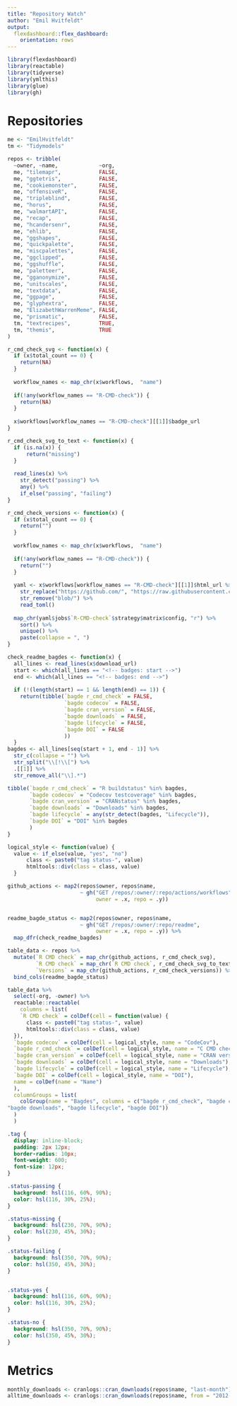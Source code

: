 ```yaml
---
title: "Repository Watch"
author: "Emil Hvitfeldt"
output: 
  flexdashboard::flex_dashboard:
    orientation: rows
---
```


```r
library(flexdashboard)
library(reactable)
library(tidyverse)
library(ymlthis)
library(glue)
library(gh)
```

Repositories
=======================================================================

```r
me <- "EmilHvitfeldt"
tm <- "Tidymodels"

repos <- tribble(
  ~owner, ~name,             ~org,
  me, "tilemapr",            FALSE,
  me, "ggtetris",            FALSE,
  me, "cookiemonster",       FALSE,
  me, "offensiveR",          FALSE,
  me, "tripleblind",         FALSE,
  me, "horus",               FALSE,
  me, "walmartAPI",          FALSE,
  me, "recap",               FALSE,
  me, "hcandersenr",         FALSE,
  me, "ehlib",               FALSE,
  me, "ggshapes",            FALSE,
  me, "quickpalette",        FALSE,
  me, "miscpalettes",        FALSE,
  me, "ggclipped",           FALSE,
  me, "ggshuffle",           FALSE,
  me, "paletteer",           FALSE,
  me, "gganonymize",         FALSE,
  me, "unitscales",          FALSE,
  me, "textdata",            FALSE,
  me, "ggpage",              FALSE,
  me, "glyphextra",          FALSE,
  me, "ElizabethWarrenMeme", FALSE,
  me, "prismatic",           FALSE,
  tm, "textrecipes",         TRUE,
  tm, "themis",              TRUE
)
```

```r
r_cmd_check_svg <- function(x) {
  if (x$total_count == 0) {
    return(NA)
  }
  
  workflow_names <- map_chr(x$workflows,  "name")
  
  if(!any(workflow_names == "R-CMD-check")) {
    return(NA)
  }
  
  x$workflows[workflow_names == "R-CMD-check"][[1]]$badge_url
}

r_cmd_check_svg_to_text <- function(x) {
  if (is.na(x)) {
      return("missing")
  }
      
  read_lines(x) %>%
    str_detect("passing") %>%
    any() %>%
    if_else("passing", "failing")
}
```

```r
r_cmd_check_versions <- function(x) {
  if (x$total_count == 0) {
    return("")
  }
  
  workflow_names <- map_chr(x$workflows,  "name")
  
  if(!any(workflow_names == "R-CMD-check")) {
    return("")
  }
  
  yaml <- x$workflows[workflow_names == "R-CMD-check"][[1]]$html_url %>%
    str_replace("https://github.com/", "https://raw.githubusercontent.com/") %>%
    str_remove("blob/") %>%
    read_toml()
  
  map_chr(yaml$jobs$`R-CMD-check`$strategy$matrix$config, "r") %>%
    sort() %>%
    unique() %>%
    paste(collapse = ", ")
}
```

```r
check_readme_bagdes <- function(x) {
  all_lines <- read_lines(x$download_url)
  start <- which(all_lines == "<!-- badges: start -->")
  end <- which(all_lines == "<!-- badges: end -->")
  
  if (!(length(start) == 1 && length(end) == 1)) {
    return(tibble(`bagde r_cmd_check` = FALSE,
                  `bagde codecov` = FALSE,
                  `bagde cran_version` = FALSE,
                  `bagde downloads` = FALSE,
                  `bagde lifecycle` = FALSE,
                  `bagde DOI` = FALSE
                  ))
  }
bagdes <- all_lines[seq(start + 1, end - 1)] %>%
  str_c(collapse = "") %>%
  str_split("\\[!\\[") %>%
  .[[1]] %>%
  str_remove_all("\\].*")

tibble(`bagde r_cmd_check` = "R buildstatus" %in% bagdes,
       `bagde codecov` = "Codecov testcoverage" %in% bagdes,
       `bagde cran_version` = "CRANstatus" %in% bagdes,
       `bagde downloads` = "Downloads" %in% bagdes,
       `bagde lifecycle` = any(str_detect(bagdes, "Lifecycle")),
       `bagde DOI` = "DOI" %in% bagdes
       )
}
```

```r
logical_style <- function(value) {
  value <- if_else(value, "yes", "no")
      class <- paste0("tag status-", value)
      htmltools::div(class = class, value)
  }
```


```r
github_actions <- map2(repos$owner, repos$name, 
                       ~ gh("GET /repos/:owner/:repo/actions/workflows", 
                            owner = .x, repo = .y))


readme_bagde_status <- map2(repos$owner, repos$name,
                       ~ gh("GET /repos/:owner/:repo/readme", 
                            owner = .x, repo = .y)) %>%
  map_dfr(check_readme_bagdes)

table_data <- repos %>%
  mutate(`R CMD check` = map_chr(github_actions, r_cmd_check_svg),
         `R CMD check` = map_chr(`R CMD check`, r_cmd_check_svg_to_text),
         `Versions` = map_chr(github_actions, r_cmd_check_versions)) %>%
  bind_cols(readme_bagde_status)

table_data %>%
  select(-org, -owner) %>% 
  reactable::reactable(
    columns = list(
    `R CMD check` = colDef(cell = function(value) {
      class <- paste0("tag status-", value)
      htmltools::div(class = class, value)
  }),
  `bagde codecov` = colDef(cell = logical_style, name = "CodeCov"),
  `bagde r_cmd_check` = colDef(cell = logical_style, name = "C CMD check"),
  `bagde cran_version` = colDef(cell = logical_style, name = "CRAN version"),
  `bagde downloads` = colDef(cell = logical_style, name = "Downloads"),
  `bagde lifecycle` = colDef(cell = logical_style, name = "Lifecycle"),
  `bagde DOI` = colDef(cell = logical_style, name = "DOI"),
  name = colDef(name = "Name")
  ),
  columnGroups = list(
    colGroup(name = "Bagdes", columns = c("bagde r_cmd_check", "bagde codecov", "bagde cran_version", 
"bagde downloads", "bagde lifecycle", "bagde DOI"))
  )
  )

```

```css
.tag {
  display: inline-block;
  padding: 2px 12px;
  border-radius: 10px;
  font-weight: 600;
  font-size: 12px;
}

.status-passing {
  background: hsl(116, 60%, 90%);
  color: hsl(116, 30%, 25%);
}

.status-missing {
  background: hsl(230, 70%, 90%);
  color: hsl(230, 45%, 30%);
}

.status-failing {
  background: hsl(350, 70%, 90%);
  color: hsl(350, 45%, 30%);
}


.status-yes {
  background: hsl(116, 60%, 90%);
  color: hsl(116, 30%, 25%);
}

.status-no {
  background: hsl(350, 70%, 90%);
  color: hsl(350, 45%, 30%);
}
```

Metrics
=======================================================================

```r
monthly_downloads <- cranlogs::cran_downloads(repos$name, "last-month")
alltime_downloads <- cranlogs::cran_downloads(repos$name, from = "2012-10-10")
```
